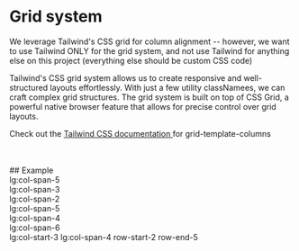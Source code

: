 
<Meta title="Docs/Grid" />

<style>
  {`
.type {
  display: flex; flex-direction: column; margin-top: 4em; position: relative; border-top: 1px solid #eaeaea;
}
.type-example {
  display: flex; flex-direction:row; margin-bottom: 0em; padding-top: 2.2em;
}
.type-example:before {
  position: absolute; width: 100%; top: 0; font-weight: 500;
}
.type-example.h1:before { content: "h1"; }
.type-example.h2:before { content: "h2"; }
.type-example.h3:before { content: "h3"; }
.type-example.h4:before { content: "h4"; }
.type-example.h5:before { content: "h5"; }
.type-example.h6:before { content: "h6"; }
.type-example.product-name:before { content: "Product name"; }

.grid-sample {
    background: #f5f7f8;
    width: 100%;
    overflow: visible;
    position: absolute;
    left: 0;
    padding: 0 15%;
    .sample-cell {
        background: #e9eaeb;
        padding: 1em;
        text-align: center;
        font-size: .8em;
        &.active {

        background: #bfd0e4;
        }
    }
}


`}
</style>

# Grid system

We leverage Tailwind's CSS grid for column alignment -- however, we want to use Tailwind ONLY for the grid system, and not use Tailwind for anything else on this project (everything else should be custom CSS code)

Tailwind's CSS grid system allows us to create responsive and well-structured layouts effortlessly.
With just a few utility classNamees, we can craft complex grid structures. The grid system is built on top of CSS Grid, a powerful native browser feature that allows for precise control over grid layouts.

Check out the [Tailwind CSS documentation ](https://tailwindcss.com/docs/grid-template-columns) for grid-template-columns

<br />
<br />
## Example
<Unstyled>
  <div className="grid-sample">
    <div className="w-full lg:grid lg:grid-cols-12 gap-8">
      <div className="sample-cell"></div>
      <div className="sample-cell active lg:col-span-5">lg:col-span-5</div>
      <div className="sample-cell"></div>
      <div className="sample-cell"></div>
      <div className="sample-cell active lg:col-span-3">lg:col-span-3</div>
      <div className="sample-cell"></div>
      <div className="sample-cell active lg:col-span-2">lg:col-span-2</div>
      <div className="sample-cell"></div>
      <div className="sample-cell"></div>
      <div className="sample-cell"></div>
      <div className="sample-cell active lg:col-span-5">lg:col-span-5</div>
      <div className="sample-cell"></div>
      <div className="sample-cell"></div>
      <div className="sample-cell active lg:col-span-4">lg:col-span-4</div>
      <div className="sample-cell active lg:col-span-6">lg:col-span-6</div>
      <div className="sample-cell"></div>
      <div className="sample-cell active lg:col-start-3 lg:col-span-4 row-start-2 row-end-5">
        lg:col-start-3 lg:col-span-4 row-start-2 row-end-5
      </div>
      <div className="sample-cell"></div>
      <div className="sample-cell"></div>
      <div className="sample-cell"></div>
      <div className="sample-cell"></div>
      <div className="sample-cell"></div>
      <div className="sample-cell"></div>
      <div className="sample-cell"></div>
      <div className="sample-cell"></div>
      <div className="sample-cell"></div>
      <div className="sample-cell"></div>
      <div className="sample-cell"></div>
      <div className="sample-cell"></div>
    </div>
  </div>
</Unstyled>
